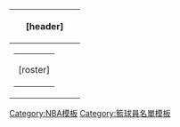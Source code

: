 <noinclude>
{| class="wikitable" style="width:100%;"
! colspan="2" | [header]
|-
| style="vertical-align:top;width:70%;" |
{| class="wikitable" style="width:100%; height:300px; margin:0px; text-align:center;"
| [roster] </noinclude>
|}
| style="vertical-align:top;" |
; 總教練
{{#if:{{{head_coach<includeonly>|</includeonly>}}}|{{{head_coach}}}|*空缺}}
{{#if:{{{asst_coach<includeonly>|</includeonly>}}}|
; 助理教練
{{{asst_coach}}}
}}
----
; 圖例說明
{{bulleted list
|1= '''（C）'''隊長
|2= '''（DP）'''尚未簽約選秀球員
|3= '''（FA）'''自由球員
|4= '''（S）'''禁賽球員
|5= '''（TW）'''雙向合約球員
|6= '''（GL）'''下放發展聯盟
|7= '''（L）'''不再隨隊
|8= [[Image:Cruz Roja.svg|8px|Injured|link=]] 傷兵
}}
{{#if:{{{roster_url<includeonly>|</includeonly>}}} |
----
<span class="plainlinks">[{{{roster_url}}} 球員名單] {{#if:{{{accessdate<includeonly>|</includeonly>}}} |<br /> 最近球員異動：{{{accessdate}}} }} </span> }}
|}<noinclude>
{{Documentation, template|Template:NBA roster doc}}
[[Category:NBA模板]]
[[Category:籃球員名單模板]]
</noinclude>